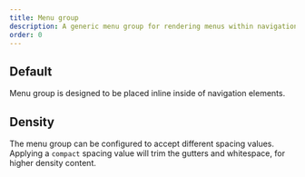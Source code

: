 ```yaml
---
title: Menu group
description: A generic menu group for rendering menus within navigation elements.
order: 0
---
```



## Default

Menu group is designed to be placed inline inside of navigation elements.

<Example Component={MenuDefault} packageName="@atlaskit/menu" />

## Density

The menu group can be configured to accept different spacing values. Applying a `compact` spacing value
will trim the gutters and whitespace, for higher density content.

<Example Component={MenuDensity} packageName="@atlaskit/menu" />
